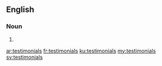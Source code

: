 ==English==

===Noun===
{{head|en|plural}}

# {{plural of|testimonial|lang=en}}

[[ar:testimonials]]
[[fr:testimonials]]
[[ku:testimonials]]
[[my:testimonials]]
[[sv:testimonials]]